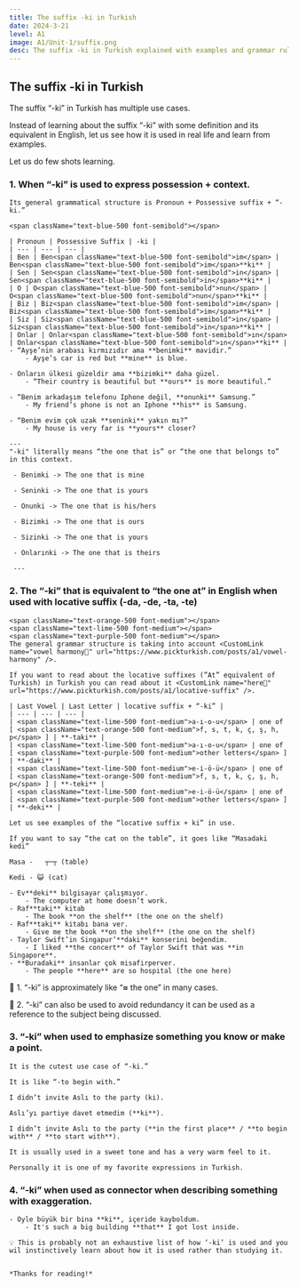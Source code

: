 ```yaml
---
title: The suffix -ki in Turkish
date: 2024-3-21
level: A1
image: A1/Unit-1/suffix.png
desc: The suffix -ki in Turkish explained with examples and grammar rules
---
```


## The suffix -ki in Turkish

The suffix “-ki” in Turkish has multiple use cases.

Instead of learning about the suffix “-ki” with some definition and its equivalent in English, let us see how it is used in real life and learn from examples.

Let us do few shots learning.

### 1. When “-ki” is used to express possession + context.


    Its general grammatical structure is Pronoun + Possessive suffix + “-ki.”

    <span className="text-blue-500 font-semibold"></span>

    | Pronoun | Possessive Suffix | -ki |
    | --- | --- | --- |
    | Ben | Ben<span className="text-blue-500 font-semibold">im</span> | Ben<span className="text-blue-500 font-semibold">im</span>**ki** |
    | Sen | Sen<span className="text-blue-500 font-semibold">in</span> | Sen<span className="text-blue-500 font-semibold">in</span>**ki** |
    | O | O<span className="text-blue-500 font-semibold">nun</span> | O<span className="text-blue-500 font-semibold">nun</span>**ki** |
    | Biz | Biz<span className="text-blue-500 font-semibold">im</span> | Biz<span className="text-blue-500 font-semibold">im</span>**ki** |
    | Siz | Siz<span className="text-blue-500 font-semibold">in</span> | Siz<span className="text-blue-500 font-semibold">in</span>**ki** |
    | Onlar | Onlar<span className="text-blue-500 font-semibold">ın</span> | Onlar<span className="text-blue-500 font-semibold">ın</span>**ki** |
    - “Ayşe’nin arabası kırmızıdır ama **benimki** mavidir.”
        - Ayşe’s car is red but **mine** is blue.

    - Onların ülkesi güzeldir ama **bizimki** daha güzel.
        - “Their country is beautiful but **ours** is more beautiful.”

    - “Benim arkadaşım telefonu Iphone değil, **onunki** Samsung.”
        - My friend’s phone is not an Iphone **his** is Samsung.

    - “Benim evim çok uzak **seninki** yakın mı?”
        - My house is very far is **yours** closer?

    ---
    "-ki" literally means “the one that is” or “the one that belongs to” in this context.

     - Benimki -> The one that is mine

     - Seninki -> The one that is yours

     - Onunki -> The one that is his/hers

     - Bizimki -> The one that is ours

     - Sizinki -> The one that is yours

     - Onlarınki -> The one that is theirs

     ---

### 2. The “-ki” that is equivalent to “the one at” in English when used with locative suffix (-da, -de, -ta, -te)

    <span className="text-orange-500 font-medium"></span>
    <span className="text-lime-500 font-medium"></span>
    <span className="text-purple-500 font-medium"></span>
    The general grammar structure is taking into account <CustomLink name="vowel harmony🔗" url="https://www.pickturkish.com/posts/a1/vowel-harmony" />.

    If you want to read about the locative suffixes (”At” equivalent of Turkish) in Turkish you can read about it <CustomLink name="here🔗" url="https://www.pickturkish.com/posts/a1/locative-suffix" />.

    | Last Vowel | Last Letter | locative suffix + “-ki” |
    | --- | --- | --- |
    | <span className="text-lime-500 font-medium">a-ı-o-u</span> | one of [ <span className="text-orange-500 font-medium">f, s, t, k, ç, ş, h, p</span> ] | **-taki** |
    | <span className="text-lime-500 font-medium">a-ı-o-u</span> | one of [ <span className="text-purple-500 font-medium">other letters</span> ] | **-daki** |
    | <span className="text-lime-500 font-medium">e-i-ö-ü</span> | one of [ <span className="text-orange-500 font-medium">f, s, t, k, ç, ş, h, p</span> ] | **-teki** |
    | <span className="text-lime-500 font-medium">e-i-ö-ü</span> | one of [ <span className="text-purple-500 font-medium">other letters</span> ] | **-deki** |

    Let us see examples of the “locative suffix + ki” in use.

    If you want to say “the cat on the table”, it goes like “Masadaki kedi”

    Masa -   ┬─┬ (table)

    Kedi - 😺 (cat)

    - Ev**deki** bilgisayar çalışmıyor.
        - The computer at home doesn’t work.
    - Raf**taki** kitab
        - The book **on the shelf** (the one on the shelf)
    - Raf**taki** kitabı bana ver.
        - Give me the book **on the shelf** (the one on the shelf)
    - Taylor Swift’in Singapur’**daki** konserini beğendim.
        - I liked **the concert** of Taylor Swift that was **in Singapore**.
    - **Buradaki** insanlar çok misafirperver.
        - The people **here** are so hospital (the one here)

  🎯  1. “-ki” is approximately like “**≈** the one” in many cases.

  🎯  2. “-ki” can also be used to avoid redundancy it can be used as a reference to the subject being discussed.


### 3. “-ki” when used to emphasize something you know or make a point.


    It is the cutest use case of “-ki.”

    It is like “-to begin with.”

    I didn’t invite Aslı to the party (ki).

    Aslı’yı partiye davet etmedim (**ki**).

    I didn’t invite Aslı to the party (**in the first place** / **to begin with** / **to start with**).

    It is usually used in a sweet tone and has a very warm feel to it.

    Personally it is one of my favorite expressions in Turkish.

### 4. “-ki” when used as connector when describing something with exaggeration.
    - Öyle büyük bir bina **ki**, içeride kayboldum.
        - It's such a big building **that** I got lost inside.

    💡 This is probably not an exhaustive list of how ‘-ki’ is used and you wil instinctively learn about how it is used rather than studying it.


    *Thanks for reading!*